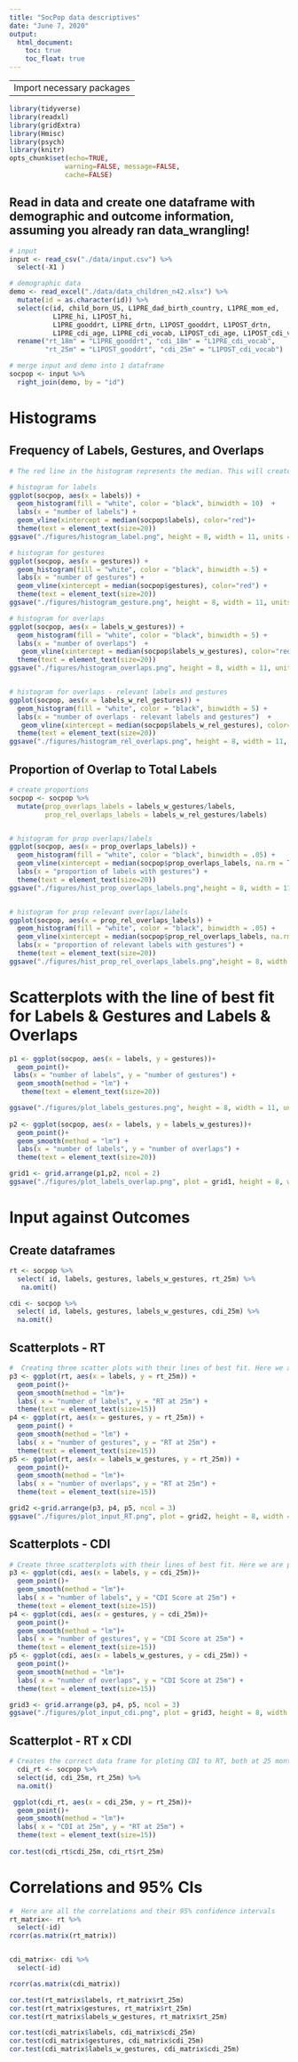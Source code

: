 ```yaml
---
title: "SocPop data descriptives"
date: "June 7, 2020"
output: 
  html_document:
    toc: true
    toc_float: true
---
```


---
Import necessary packages
---
```r
library(tidyverse)
library(readxl)
library(gridExtra)
library(Hmisc)
library(psych)
library(knitr)
opts_chunk$set(echo=TRUE,
              warning=FALSE, message=FALSE,
              cache=FALSE)
```



## Read in data and create one dataframe with demographic and outcome information, assuming you already ran data_wrangling!
```r
# input
input <- read_csv("./data/input.csv") %>% 
  select(-X1 )

# demographic data
demo <- read_excel("./data/data_children_n42.xlsx") %>% 
  mutate(id = as.character(id)) %>% 
  select(c(id, child_born_US, L1PRE_dad_birth_country, L1PRE_mom_ed,
           L1PRE_hi, L1POST_hi,
           L1PRE_gooddrt, L1PRE_drtn, L1POST_gooddrt, L1POST_drtn,
           L1PRE_cdi_age, L1PRE_cdi_vocab, L1POST_cdi_age, L1POST_cdi_vocab)) %>% 
  rename("rt_18m" = "L1PRE_gooddrt", "cdi_18m" = "L1PRE_cdi_vocab",
         "rt_25m" = "L1POST_gooddrt", "cdi_25m" = "L1POST_cdi_vocab")

# merge input and demo into 1 dataframe
socpop <- input %>% 
  right_join(demo, by = "id")

```



# Histograms
## Frequency of Labels, Gestures, and Overlaps
```r
# The red line in the histogram represents the median. This will create a png of the file in the data directory.

# histogram for labels
ggplot(socpop, aes(x = labels)) + 
  geom_histogram(fill = "white", color = "black", binwidth = 10)  + 
  labs(x = "number of labels") +
  geom_vline(xintercept = median(socpop$labels), color="red")+
  theme(text = element_text(size=20))
ggsave("./figures/histogram_label.png", height = 8, width = 11, units = "in")

# histogram for gestures
ggplot(socpop, aes(x = gestures)) +
  geom_histogram(fill = "white", color = "black", binwidth = 5) + 
  labs(x = "number of gestures") +
  geom_vline(xintercept = median(socpop$gestures), color="red") +
  theme(text = element_text(size=20)) 
ggsave("./figures/histogram_gesture.png", height = 8, width = 11, units = "in")

# histogram for overlaps
ggplot(socpop, aes(x = labels_w_gestures)) +
  geom_histogram(fill = "white", color = "black", binwidth = 5) +
  labs(x = "number of overlaps")  +
   geom_vline(xintercept = median(socpop$labels_w_gestures), color="red") +
  theme(text = element_text(size=20))
ggsave("./figures/histogram_overlaps.png", height = 8, width = 11, units = "in")


# histogram for overlaps - relevant labels and gestures
ggplot(socpop, aes(x = labels_w_rel_gestures)) +
  geom_histogram(fill = "white", color = "black", binwidth = 5) +
  labs(x = "number of overlaps - relevant labels and gestures")  +
   geom_vline(xintercept = median(socpop$labels_w_rel_gestures), color="red") +
  theme(text = element_text(size=20))
ggsave("./figures/histogram_rel_overlaps.png", height = 8, width = 11, units = "in")
```




## Proportion of Overlap to Total Labels
```r
# create proportions
socpop <- socpop %>% 
  mutate(prop_overlaps_labels = labels_w_gestures/labels,
         prop_rel_overlaps_labels = labels_w_rel_gestures/labels)


# histogram for prop overlaps/labels
ggplot(socpop, aes(x = prop_overlaps_labels)) +
  geom_histogram(fill = "white", color = "black", binwidth = .05) +
  geom_vline(xintercept = median(socpop$prop_overlaps_labels, na.rm = TRUE), color="red") +
  labs(x = "proportion of labels with gestures") +
  theme(text = element_text(size=20))
ggsave("./figures/hist_prop_overlaps_labels.png",height = 8, width = 11, units = "in")


# histogram for prop relevant overlaps/labels
ggplot(socpop, aes(x = prop_rel_overlaps_labels)) +
  geom_histogram(fill = "white", color = "black", binwidth = .05) +
  geom_vline(xintercept = median(socpop$prop_rel_overlaps_labels, na.rm = TRUE), color="red") +
  labs(x = "proportion of relevant labels with gestures") +
  theme(text = element_text(size=20))
ggsave("./figures/hist_prop_rel_overlaps_labels.png",height = 8, width = 11, units = "in")
```



# Scatterplots with the line of best fit for Labels & Gestures and Labels & Overlaps
```r

p1 <- ggplot(socpop, aes(x = labels, y = gestures))+
  geom_point()+
 labs(x = "number of labels", y = "number of gestures") +
  geom_smooth(method = "lm") +
   theme(text = element_text(size=20))

ggsave("./figures/plot_labels_gestures.png", height = 8, width = 11, units = "in")
  
p2 <- ggplot(socpop, aes(x = labels, y = labels_w_gestures))+
  geom_point()+
  geom_smooth(method = "lm") +
  labs(x = "number of labels", y = "number of overlaps") +
  theme(text = element_text(size=20))

grid1 <- grid.arrange(p1,p2, ncol = 2)
ggsave("./figures/plot_labels_overlap.png", plot = grid1, height = 8, width = 11, units = "in")

```



# Input against Outcomes
## Create dataframes
```r
rt <- socpop %>% 
  select( id, labels, gestures, labels_w_gestures, rt_25m) %>% 
   na.omit()

cdi <- socpop %>% 
  select( id, labels, gestures, labels_w_gestures, cdi_25m) %>% 
  na.omit()
```


## Scatterplots - RT
```r
#  Creating three scatter plots with their lines of best fit. Here we are plotting the three input variables to RT at 25 months
p3 <- ggplot(rt, aes(x = labels, y = rt_25m)) +
  geom_point()+
  geom_smooth(method = "lm")+
  labs( x = "number of labels", y = "RT at 25m") +
  theme(text = element_text(size=15))
p4 <- ggplot(rt, aes(x = gestures, y = rt_25m)) +
  geom_point() +
  geom_smooth(method = "lm") +
  labs( x = "number of gestures", y = "RT at 25m") +
  theme(text = element_text(size=15))
p5 <- ggplot(rt, aes(x = labels_w_gestures, y = rt_25m)) +
  geom_point()+
  geom_smooth(method = "lm")+
  labs( x = "number of overlaps", y = "RT at 25m") +
  theme(text = element_text(size=15))

grid2 <-grid.arrange(p3, p4, p5, ncol = 3)
ggsave("./figures/plot_input_RT.png", plot = grid2, height = 8, width = 11, units = "in")
```


## Scatterplots - CDI 
```r
# Create three scatterplots with their lines of best fit. Here we are plotting the three input variables to CDI score at 25 months. 
p3 <- ggplot(cdi, aes(x = labels, y = cdi_25m))+
  geom_point()+
  geom_smooth(method = "lm")+
  labs( x = "number of labels", y = "CDI Score at 25m") +
  theme(text = element_text(size=15))
p4 <- ggplot(cdi, aes(x = gestures, y = cdi_25m))+
  geom_point()+
  geom_smooth(method = "lm")+
  labs( x = "number of gestures", y = "CDI Score at 25m") +
  theme(text = element_text(size=15))
p5 <- ggplot(cdi, aes(x = labels_w_gestures, y = cdi_25m)) +
  geom_point()+
  geom_smooth(method = "lm")+
  labs( x = "number of overlaps", y = "CDI Score at 25m") +
  theme(text = element_text(size=15))

grid3 <- grid.arrange(p3, p4, p5, ncol = 3)
ggsave("./figures/plot_input_cdi.png", plot = grid3, height = 8, width = 11, units = "in")
```


## Scatterplot - RT x CDI 
```r
# Creates the correct data frame for ploting CDI to RT, both at 25 months, and finds their correlation and confidence interval. It also then plots with line of best fit.
  cdi_rt <- socpop %>% 
  select(id, cdi_25m, rt_25m) %>% 
  na.omit()

 ggplot(cdi_rt, aes(x = cdi_25m, y = rt_25m))+
  geom_point()+
  geom_smooth(method = "lm")+
  labs( x = "CDI at 25m", y = "RT at 25m") +
  theme(text = element_text(size=15))
 
cor.test(cdi_rt$cdi_25m, cdi_rt$rt_25m)


```


# Correlations and 95% CIs
```r
#  Here are all the correlations and their 95% confidence intervals
rt_matrix<- rt %>% 
  select(-id) 
rcorr(as.matrix(rt_matrix))


cdi_matrix<- cdi %>% 
  select(-id) 

rcorr(as.matrix(cdi_matrix))

cor.test(rt_matrix$labels, rt_matrix$rt_25m)
cor.test(rt_matrix$gestures, rt_matrix$rt_25m)
cor.test(rt_matrix$labels_w_gestures, rt_matrix$rt_25m)

cor.test(cdi_matrix$labels, cdi_matrix$cdi_25m)
cor.test(cdi_matrix$gestures, cdi_matrix$cdi_25m)
cor.test(cdi_matrix$labels_w_gestures, cdi_matrix$cdi_25m)

```






